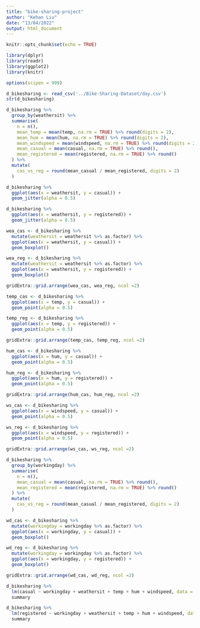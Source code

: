 ```yaml
---
title: "bike-sharing-project"
author: "Kehan Liu"
date: "13/04/2022"
output: html_document
---
```


```r
knitr::opts_chunk$set(echo = TRUE)

library(dplyr)
library(readr)
library(ggplot2)
library(knitr)

options(scipen = 999)

d_bikesharing <- read_csv('../Bike-Sharing-Dataset/day.csv')
str(d_bikesharing)
```

```r
d_bikesharing %>%
  group_by(weathersit) %>%
  summarise(
    n = n(),
    mean_temp = mean(temp, na.rm = TRUE) %>% round(digits = 2),
    mean_hum = mean(hum, na.rm = TRUE) %>% round(digits = 2),
    mean_windspeed = mean(windspeed, na.rm = TRUE) %>% round(digits = 2),
    mean_casual = mean(casual, na.rm = TRUE) %>% round(),
    mean_registered = mean(registered, na.rm = TRUE) %>% round()
  ) %>%
  mutate(
    cas_vs_reg = round(mean_casual / mean_registered, digits = 2)
  )


```

```r
d_bikesharing %>%
  ggplot(aes(x = weathersit, y = casual)) +
  geom_jitter(alpha = 0.5)

d_bikesharing %>%
  ggplot(aes(x = weathersit, y = registered)) +
  geom_jitter(alpha = 0.5)
```

```r
wea_cas <- d_bikesharing %>%
  mutate(weathersit = weathersit %>% as.factor) %>%
  ggplot(aes(x = weathersit, y = casual)) +
  geom_boxplot()

wea_reg <- d_bikesharing %>%
  mutate(weathersit = weathersit %>% as.factor) %>%
  ggplot(aes(x = weathersit, y = registered)) +
  geom_boxplot()

gridExtra::grid.arrange(wea_cas, wea_reg, ncol =2)
```

```r
temp_cas <- d_bikesharing %>%
  ggplot(aes(x = temp, y = casual)) +
  geom_point(alpha = 0.5)

temp_reg <- d_bikesharing %>%
  ggplot(aes(x = temp, y = registered)) +
  geom_point(alpha = 0.5)

gridExtra::grid.arrange(temp_cas, temp_reg, ncol =2)
```

```r
hum_cas <- d_bikesharing %>%
  ggplot(aes(x = hum, y = casual)) +
  geom_point(alpha = 0.5)

hum_reg <- d_bikesharing %>%
  ggplot(aes(x = hum, y = registered)) +
  geom_point(alpha = 0.5)

gridExtra::grid.arrange(hum_cas, hum_reg, ncol =2)
```
```r
ws_cas <- d_bikesharing %>%
  ggplot(aes(x = windspeed, y = casual)) +
  geom_point(alpha = 0.5)

ws_reg <- d_bikesharing %>%
  ggplot(aes(x = windspeed, y = registered)) +
  geom_point(alpha = 0.5)

gridExtra::grid.arrange(ws_cas, ws_reg, ncol =2)
```

```r
d_bikesharing %>%
  group_by(workingday) %>%
  summarise(
    n = n(),
    mean_casual = mean(casual, na.rm = TRUE) %>% round(),
    mean_registered = mean(registered, na.rm = TRUE) %>% round()
  ) %>%
  mutate(
    cas_vs_reg = round(mean_casual / mean_registered, digits = 2)
  )


```
```r
wd_cas <- d_bikesharing %>%
  mutate(workingday = workingday %>% as.factor) %>%
  ggplot(aes(x = workingday, y = casual)) +
  geom_boxplot()

wd_reg <- d_bikesharing %>%
  mutate(workingday = workingday %>% as.factor) %>%
  ggplot(aes(x = workingday, y = registered)) +
  geom_boxplot()

gridExtra::grid.arrange(wd_cas, wd_reg, ncol =2)


```

```r
d_bikesharing %>%
  lm(casual ~ workingday + weathersit + temp + hum + windspeed, data = .) %>%
  summary

d_bikesharing %>%
  lm(registered ~ workingday + weathersit + temp + hum + windspeed, data = .) %>%
  summary
```


